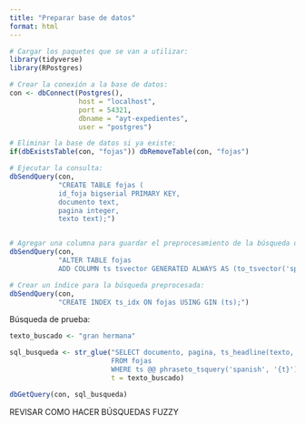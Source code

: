 ```yaml
---
title: "Preparar base de datos"
format: html
---
```


```r
# Cargar los paquetes que se van a utilizar:
library(tidyverse)
library(RPostgres)

# Crear la conexión a la base de datos:
con <- dbConnect(Postgres(),
                 host = "localhost",
                 port = 54321,
                 dbname = "ayt-expedientes",
                 user = "postgres")
```

```r
# Eliminar la base de datos si ya existe:
if(dbExistsTable(con, "fojas")) dbRemoveTable(con, "fojas")

# Ejecutar la consulta:
dbSendQuery(con, 
            "CREATE TABLE fojas (
            id_foja bigserial PRIMARY KEY,
            documento text,
            pagina integer,
            texto text);")


# Agregar una columna para guardar el preprocesamiento de la búsqueda del texto:
dbSendQuery(con,
            "ALTER TABLE fojas
            ADD COLUMN ts tsvector GENERATED ALWAYS AS (to_tsvector('spanish', texto)) STORED;")

# Crear un índice para la búsqueda preprocesada:
dbSendQuery(con,
            "CREATE INDEX ts_idx ON fojas USING GIN (ts);")

```

Búsqueda de prueba:

```r
texto_buscado <- "gran hermana"

sql_busqueda <- str_glue("SELECT documento, pagina, ts_headline(texto, plainto_tsquery('{t}')) AS resultado
                         FROM fojas
                         WHERE ts @@ phraseto_tsquery('spanish', '{t}');",
                         t = texto_buscado)

dbGetQuery(con, sql_busqueda)
```

REVISAR COMO HACER BÚSQUEDAS FUZZY
